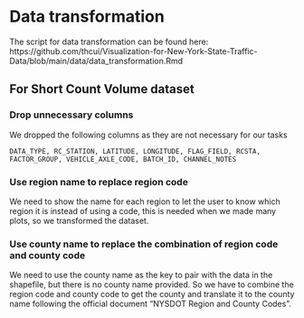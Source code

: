 # Data transformation

The script for data transformation can be found here:
https://github.com/thcui/Visualization-for-New-York-State-Traffic-Data/blob/main/data/data_transformation.Rmd

## For Short Count Volume dataset

### Drop unnecessary columns

We dropped the following columns as they are not necessary for our tasks
```
DATA_TYPE, RC_STATION, LATITUDE, LONGITUDE, FLAG_FIELD, RCSTA, FACTOR_GROUP, VEHICLE_AXLE_CODE, BATCH_ID, CHANNEL_NOTES

```
### Use region name to replace region code
We need to show the name for each region to let the user to know which region it is instead of using a code, this is needed when we made many plots, so we transformed the dataset.

### Use county name to replace the combination of region code and county code
We need to use the county name as the key to pair with the data in the shapefile, but there is no county name provided. So we have to combine the region code and county code to get the county and translate it to the county name following the official document "NYSDOT Region and County Codes".